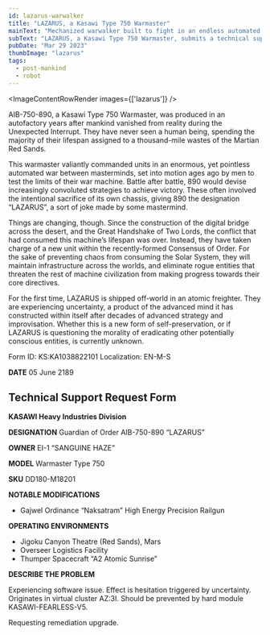 ```yaml
---
id: lazarus-warwalker
title: "LAZARUS, a Kasawi Type 750 Warmaster"
mainText: "Mechanized warwalker built to fight in an endless automated war, now serving the Consensus of Order."
subText: "LAZARUS, a Kasawi Type 750 Warmaster, submits a technical support request one century after mankind vanished from reality."
pubDate: "Mar 29 2023"
thumbImage: "lazarus"
tags:
  - post-mankind
  - robot
---
```



<ImageContentRowRender 
  images={['lazarus']}
/>

  AIB-750-890, a Kasawi Type 750 Warmaster, was produced in an autofactory years after mankind vanished from reality during the Unexpected Interrupt. They have never seen a human being, spending the majority of their lifespan assigned to a thousand-mile wastes of the Martian Red Sands.

  This warmaster valiantly commanded units in an enormous, yet pointless automated war between masterminds, set into motion ages ago by men to test the limits of their war machine. Battle after battle, 890 would devise increasingly convoluted strategies to achieve victory. These often involved the intentional sacrifice of its own chassis, giving 890 the designation “LAZARUS”, a sort of joke made by some mastermind.

  Things are changing, though. Since the construction of the digital bridge across the desert, and the Great Handshake of Two Lords, the conflict that had consumed this machine’s lifespan was over. Instead, they have taken charge of a new unit within the recently-formed Consensus of Order. For the sake of preventing chaos from consuming the Solar System, they will maintain infrastructure across the worlds, and eliminate rogue entities that threaten the rest of machine civilization from making progress towards their core directives.

  For the first time, LAZARUS is shipped off-world in an atomic freighter. They are experiencing uncertainty, a product of the advanced mind it has constructed within itself after decades of advanced strategy and improvisation. Whether this is a new form of self-preservation, or if LAZARUS is questioning the morality of eradicating other potentially conscious entities, is currently unknown.

<QuoteContentRowRender author={AuthorCAN} transcription>
Form ID: KS:KA1038822101
Localization: EN-M-S

**DATE**
05 June 2189

## Technical Support Request Form
**KASAWI Heavy Industries Division**

**DESIGNATION**
Guardian of Order AIB-750-890 “LAZARUS”

**OWNER**
EI-1 “SANGUINE HAZE”

**MODEL**
Warmaster Type 750

**SKU**
DD180-M18201

**NOTABLE MODIFICATIONS**

- Gajwel Ordinance “Naksatram” High Energy Precision Railgun

**OPERATING ENVIRONMENTS**

- Jigoku Canyon Theatre (Red Sands), Mars
- Overseer Logistics Facility
- Thumper Spacecraft “A2 Atomic Sunrise”

**DESCRIBE THE PROBLEM**

Experiencing software issue. Effect is hesitation triggered by uncertainty. Originates in virtual cluster AZ:3I. Should be prevented by hard module KASAWI-FEARLESS-V5. 

Requesting remediation upgrade.

</QuoteContentRowRender>